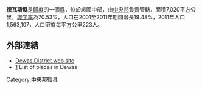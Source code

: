 '''德瓦斯縣'''是[[印度|印度]]的一個[[縣|縣]]，位於該國中部，由[[中央邦|中央邦]]負責管轄，面積7,020平方公里，[[識字率|識字率]]為70.53%，人口在2001至2011年期間增長19.48%，2011年人口1,563,107，人口密度每平方公里223人。

==外部連結==
*[http://dewas.nic.in Dewas District web site] {{Wayback|url=http://dewas.nic.in/ |date=20201130163904 }}
*[http://www.onefivenine.com/india/villag/Dewas] {{Wayback|url=http://www.onefivenine.com/india/villag/Dewas |date=20201108003312 }} List of places in Dewas

{{coord|22|57|36|N|76|03|00|E|region:IN-MP_type:adm2nd_source:kolossus-nowiki|display=title}}

{{印度行政区划小作品}}
[[Category:中央邦辖县|Category:中央邦辖县]]